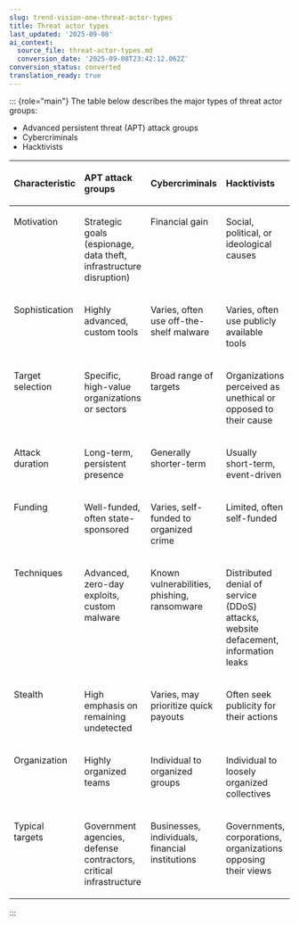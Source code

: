 ```yaml
---
slug: trend-vision-one-threat-actor-types
title: Threat actor types
last_updated: '2025-09-08'
ai_context:
  source_file: threat-actor-types.md
  conversion_date: '2025-09-08T23:42:12.062Z'
conversion_status: converted
translation_ready: true
---
```


::: {role="main"}
The table below describes the major types of threat actor groups:

- Advanced persistent threat (APT) attack groups
- Cybercriminals
- Hacktivists

<table>
<thead style="text-align: left;">
<tr>
<th><p>Characteristic</p></th>
<th><p>APT attack groups</p></th>
<th><p>Cybercriminals</p></th>
<th><p>Hacktivists</p></th>
</tr>
</thead>
<tbody style="text-align: left;">
<tr>
<td style="vertical-align: top"><p>Motivation</p></td>
<td style="vertical-align: top"><p>Strategic goals (espionage, data theft, infrastructure disruption)</p></td>
<td style="vertical-align: top"><p>Financial gain</p></td>
<td style="vertical-align: top"><p>Social, political, or ideological causes</p></td>
</tr>
<tr>
<td style="vertical-align: top"><p>Sophistication</p></td>
<td style="vertical-align: top"><p>Highly advanced, custom tools</p></td>
<td style="vertical-align: top"><p>Varies, often use off-the-shelf malware</p></td>
<td style="vertical-align: top"><p>Varies, often use publicly available tools</p></td>
</tr>
<tr>
<td style="vertical-align: top"><p>Target selection</p></td>
<td style="vertical-align: top"><p>Specific, high-value organizations or sectors</p></td>
<td style="vertical-align: top"><p>Broad range of targets</p></td>
<td style="vertical-align: top"><p>Organizations perceived as unethical or opposed to their cause</p></td>
</tr>
<tr>
<td style="vertical-align: top"><p>Attack duration</p></td>
<td style="vertical-align: top"><p>Long-term, persistent presence</p></td>
<td style="vertical-align: top"><p>Generally shorter-term</p></td>
<td style="vertical-align: top"><p>Usually short-term, event-driven</p></td>
</tr>
<tr>
<td style="vertical-align: top"><p>Funding</p></td>
<td style="vertical-align: top"><p>Well-funded, often state-sponsored</p></td>
<td style="vertical-align: top"><p>Varies, self-funded to organized crime</p></td>
<td style="vertical-align: top"><p>Limited, often self-funded</p></td>
</tr>
<tr>
<td style="vertical-align: top"><p>Techniques</p></td>
<td style="vertical-align: top"><p>Advanced, zero-day exploits, custom malware</p></td>
<td style="vertical-align: top"><p>Known vulnerabilities, phishing, ransomware</p></td>
<td style="vertical-align: top"><p>Distributed denial of service (DDoS) attacks, website defacement, information leaks</p></td>
</tr>
<tr>
<td style="vertical-align: top"><p>Stealth</p></td>
<td style="vertical-align: top"><p>High emphasis on remaining undetected</p></td>
<td style="vertical-align: top"><p>Varies, may prioritize quick payouts</p></td>
<td style="vertical-align: top"><p>Often seek publicity for their actions</p></td>
</tr>
<tr>
<td style="vertical-align: top"><p>Organization</p></td>
<td style="vertical-align: top"><p>Highly organized teams</p></td>
<td style="vertical-align: top"><p>Individual to organized groups</p></td>
<td style="vertical-align: top"><p>Individual to loosely organized collectives</p></td>
</tr>
<tr>
<td style="vertical-align: top"><p>Typical targets</p></td>
<td style="vertical-align: top"><p>Government agencies, defense contractors, critical infrastructure</p></td>
<td style="vertical-align: top"><p>Businesses, individuals, financial institutions</p></td>
<td style="vertical-align: top"><p>Governments, corporations, organizations opposing their views</p></td>
</tr>
</tbody>
</table>
:::
